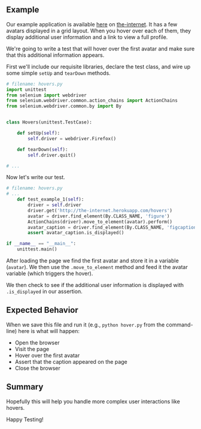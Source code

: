 ## Example

Our example application is available [here](http://the-internet.herokuapp.com/hovers) on [the-internet](http://github.com/saucelabs/the-internet). It has a few avatars displayed in a grid layout. When you hover over each of them, they display additional user information and a link to view a full profile.

We're going to write a test that will hover over the first avatar and make sure that this additional information appears.

First we'll include our requisite libraries, declare the test class, and wire up some simple `setUp` and `tearDown` methods.

```python
# filename: hovers.py
import unittest
from selenium import webdriver
from selenium.webdriver.common.action_chains import ActionChains
from selenium.webdriver.common.by import By


class Hovers(unittest.TestCase):

    def setUp(self):
        self.driver = webdriver.Firefox()

    def tearDown(self):
        self.driver.quit()

# ...
```

Now let's write our test.

```python
# filename: hovers.py
# ...
    def test_example_1(self):
        driver = self.driver
        driver.get('http://the-internet.herokuapp.com/hovers')
        avatar = driver.find_element(By.CLASS_NAME, 'figure')
        ActionChains(driver).move_to_element(avatar).perform()
        avatar_caption = driver.find_element(By.CLASS_NAME, 'figcaption')
        assert avatar_caption.is_displayed()

if __name__ == "__main__":
    unittest.main()
```

After loading the page we find the first avatar and store it in a variable (`avatar`). We then use the `.move_to_element` method and feed it the avatar variable (which triggers the hover).

We then check to see if the additional user information is displayed with `.is_displayed` in our assertion.

## Expected Behavior

When we save this file and run it (e.g., `python hover.py` from the command-line) here is what will happen:

+ Open the browser
+ Visit the page
+ Hover over the first avatar
+ Assert that the caption appeared on the page
+ Close the browser

## Summary

Hopefully this will help you handle more complex user interactions like hovers.

Happy Testing!
